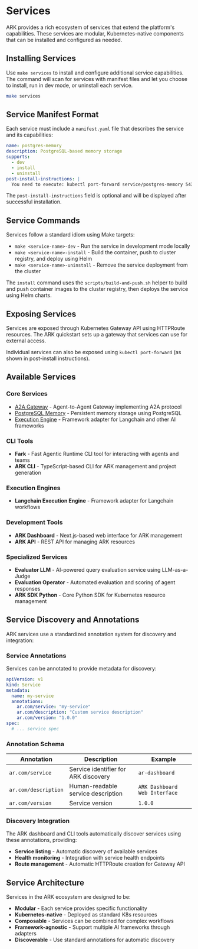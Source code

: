 # Services

ARK provides a rich ecosystem of services that extend the platform's capabilities. These services are modular, Kubernetes-native components that can be installed and configured as needed.

## Installing Services

Use `make services` to install and configure additional service capabilities. The command will scan for services with manifest files and let you choose to install, run in dev mode, or uninstall each service.

```bash
make services
```

## Service Manifest Format

Each service must include a `manifest.yaml` file that describes the service and its capabilities:

```yaml
name: postgres-memory
description: PostgreSQL-based memory storage
supports:
  - dev
  - install
  - uninstall
post-install-instructions: |
  You need to execute: kubectl port-forward service/postgres-memory 5432:5432
```

The `post-install-instructions` field is optional and will be displayed after successful installation.

## Service Commands

Services follow a standard idiom using Make targets:

- `make <service-name>-dev` - Run the service in development mode locally
- `make <service-name>-install` - Build the container, push to cluster registry, and deploy using Helm
- `make <service-name>-uninstall` - Remove the service deployment from the cluster

The `install` command uses the `scripts/build-and-push.sh` helper to build and push container images to the cluster registry, then deploys the service using Helm charts.

## Exposing Services

Services are exposed through Kubernetes Gateway API using HTTPRoute resources. The ARK quickstart sets up a gateway that services can use for external access.

Individual services can also be exposed using `kubectl port-forward` (as shown in post-install instructions).

## Available Services

### Core Services
- [A2A Gateway](/advanced-features/a2a-server) - Agent-to-Agent Gateway implementing A2A protocol
- [PostgreSQL Memory](/advanced-features/postgres-memory) - Persistent memory storage using PostgreSQL
- [Execution Engine](/advanced-features/execution-engine) - Framework adapter for Langchain and other AI frameworks

### CLI Tools
- **Fark** - Fast Agentic Runtime CLI tool for interacting with agents and teams
- **ARK CLI** - TypeScript-based CLI for ARK management and project generation

### Execution Engines
- **Langchain Execution Engine** - Framework adapter for Langchain workflows

### Development Tools
- **ARK Dashboard** - Next.js-based web interface for ARK management
- **ARK API** - REST API for managing ARK resources

### Specialized Services
- **Evaluator LLM** - AI-powered query evaluation service using LLM-as-a-Judge
- **Evaluation Operator** - Automated evaluation and scoring of agent responses  
- **ARK SDK Python** - Core Python SDK for Kubernetes resource management

## Service Discovery and Annotations

ARK services use a standardized annotation system for discovery and integration:

### Service Annotations

Services can be annotated to provide metadata for discovery:

```yaml
apiVersion: v1
kind: Service
metadata:
  name: my-service
  annotations:
    ar.com/service: "my-service"
    ar.com/description: "Custom service description"
    ar.com/version: "1.0.0"
spec:
  # ... service spec
```

### Annotation Schema

| Annotation | Description | Example |
|------------|-------------|---------|
| `ar.com/service` | Service identifier for ARK discovery | `ar-dashboard` |
| `ar.com/description` | Human-readable service description | `ARK Dashboard Web Interface` |
| `ar.com/version` | Service version | `1.0.0` |

### Discovery Integration

The ARK dashboard and CLI tools automatically discover services using these annotations, providing:
- **Service listing** - Automatic discovery of available services
- **Health monitoring** - Integration with service health endpoints
- **Route management** - Automatic HTTPRoute creation for Gateway API

## Service Architecture

Services in the ARK ecosystem are designed to be:

- **Modular** - Each service provides specific functionality
- **Kubernetes-native** - Deployed as standard K8s resources
- **Composable** - Services can be combined for complex workflows
- **Framework-agnostic** - Support multiple AI frameworks through adapters
- **Discoverable** - Use standard annotations for automatic discovery
